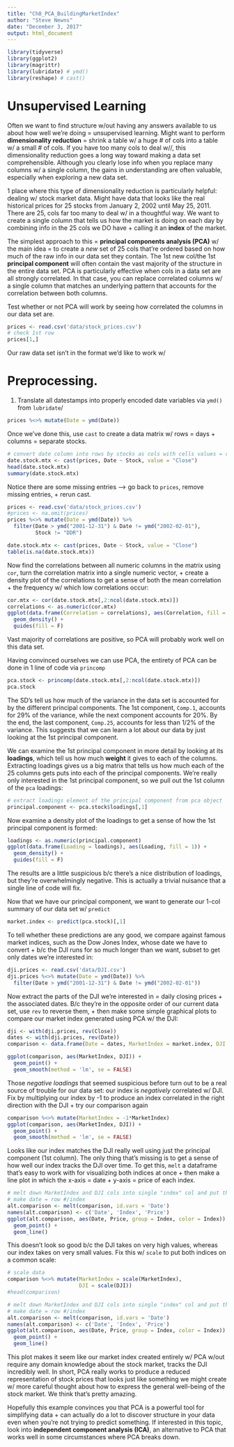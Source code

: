 ```yaml
---
title: "Ch8_PCA_BuildingMarketIndex"
author: "Steve Newns"
date: "December 3, 2017"
output: html_document
---
```


```r
library(tidyverse)
library(ggplot2)
library(magrittr)
library(lubridate) # ymd()
library(reshape) # cast()
```

# Unsupervised Learning

Often we want to find structure w/out having any answers available to us about how well we’re doing  = unsupervised learning. Might want to perform **dimensionality reduction** = shrink a table w/ a huge # of cols into a table w/ a small # of cols. If you have too many cols to deal w//, this dimensionality reduction goes a long way toward making a data set comprehensible. Although you clearly lose info when you replace many columns w/ a single column, the gains in understanding are often valuable, especially when exploring a new data set. 

1 place where this type of dimensionality reduction is particularly helpful: dealing w/ stock market data. Might have data that looks like the real historical prices for 25 stocks from January 2, 2002 until May 25, 2011. There are 25, cols far too many to deal w/ in a thoughtful way. We want to create a single column that tells us how the market is doing on each day by combining info in the 25 cols we DO have + calling it an **index** of the market.

The simplest approach to this = **principal components analysis (PCA)** w/ the main idea = to create a *new* set of 25 cols that're ordered based on how much of the raw info in our data set they contain. The 1st new col/the 1st **principal component** will often contain the vast majority of the structure in the entire data set. PCA is particularly effective when cols in a data set are all strongly correlated. In that case, you can replace correlated columns w/ a single column that matches an underlying pattern that accounts for the correlation between both columns.

Test whether or not PCA will work by seeing how correlated the columns in our data set are.
```r
prices <- read.csv('data/stock_prices.csv')
# check 1st row
prices[1,]
```

Our raw data set isn’t in the format we’d like to work w/

# Preprocessing.

1) Translate all datestamps into properly encoded date variables via `ymd()` from `lubridate`/
```r
prices %<>% mutate(Date = ymd(Date))
```
Once we’ve done this, use `cast` to create a data matrix w/ rows = days + columns = separate stocks. 
```r
# convert date column into rows by stocks as cols with cells values = close value
date.stock.mtx <- cast(prices, Date ~ Stock, value = "Close")
head(date.stock.mtx)
summary(date.stock.mtx)
```

Notice there are some missing entries --> go back to `prices`, remove missing entries, + rerun cast.
```r
prices <- read.csv('data/stock_prices.csv')
#prices <- na.omit(prices)
prices %<>% mutate(Date = ymd(Date)) %>%
  filter(Date > ymd("2001-12-31") & Date != ymd("2002-02-01"),
         Stock != "DDR")

date.stock.mtx <- cast(prices, Date ~ Stock, value = "Close")
table(is.na(date.stock.mtx))
```

Now find the correlations between all numeric columns in the matrix using `cor`, turn the correlation matrix into
a single numeric vector, + create a density plot of the correlations to get a sense of both the mean correlation + the frequency w/ which low correlations occur:
```r
cor.mtx <- cor(date.stock.mtx[,2:ncol(date.stock.mtx)])
correlations <- as.numeric(cor.mtx)
ggplot(data.frame(Correlation = correlations), aes(Correlation, fill = 1)) +
  geom_density() + 
  guides(fill = F)
```

Vast majority of correlations are positive, so PCA will probably work well on this data set.

Having convinced ourselves we can use PCA, the entirety of PCA can be done in 1 line of code via `princomp`
```r
pca.stock <- princomp(date.stock.mtx[,2:ncol(date.stock.mtx)])
pca.stock
```

The SD's tell us how much of the variance in the data set is accounted for by the different principal components. The 1st component, `Comp.1`, accounts for 29% of the variance, while the next component accounts for 20%. By the end, the last component, `Comp.25`, accounts for less than 1/2% of the variance. This suggests that we can learn a lot about our data by just looking at the 1st principal component.

We can examine the 1st principal component in more detail by looking at its **loadings**, which tell us how much **weight** it gives to each of the columns. Extracting loadings gives us a big matrix that tells us how much each of the 25 columns gets puts into each of the principal components. We’re really only interested in the 1st principal component, so we pull out the 1st column of the `pca` loadings:
```r
# extract loadings element of the principal component from pca object
principal.component <- pca.stock$loadings[,1]
```

Now examine a density plot of the loadings to get a sense of how the 1st principal component is formed:
```r
loadings <- as.numeric(principal.component)
ggplot(data.frame(Loading = loadings), aes(Loading, fill = 1)) + 
  geom_density() + 
  guides(fill = F)
```

The results are a little suspicious b/c there’s a nice distribution of loadings, but they’re overwhelmingly negative. This is actually a trivial nuisance that a single line of code will fix.

Now that we have our principal component, we want to generate our 1-col summary of our data set w/ `predict`
```r
market.index <- predict(pca.stock)[,1]
```

To tell whether these predictions are any good, we compare against famous market indices, such as the Dow Jones Index, whose date we have to convert + b/c the DJI runs for so much longer than we want, subset to get only dates we’re interested in:
```r
dji.prices <- read.csv('data/DJI.csv')
dji.prices %<>% mutate(Date = ymd(Date)) %>%
  filter(Date > ymd("2001-12-31") & Date != ymd("2002-02-01"))
```

Now extract the parts of the DJI we’re interested in = daily closing prices + the associated dates. B/c they’re in the opposite order of our current data set, use `rev` to reverse them, + then make some simple graphical plots to compare our market index generated using PCA w/ the DJI:
```r
dji <- with(dji.prices, rev(Close))
dates <- with(dji.prices, rev(Date))
comparison <- data.frame(Date = dates, MarketIndex = market.index, DJI = dji)

ggplot(comparison, aes(MarketIndex, DJI)) + 
  geom_point() +
  geom_smooth(method = 'lm', se = FALSE)
```

Those *negative loadings* that seemed suspicious before turn out to be a real source of trouble for our data set: our
index is *negatively* correlated w/ DJI. Fix by multiplying our index by  -1 to produce an index correlated in the right direction with the DJI + try our comparison again
```r
comparison %<>% mutate(MarketIndex = -1*MarketIndex)
ggplot(comparison, aes(MarketIndex, DJI)) + 
  geom_point() +
  geom_smooth(method = 'lm', se = FALSE)
```

Looks like our index matches the DJI really well using just the principal component (1st column). The only thing that’s missing is to get a sense of how well our index tracks the DJI over time. To get this, `melt` a dataframe that’s easy to work with for visualizing both indices at once + then make a line plot in which the x-axis = date + y-axis = price of each index.
```r
# melt down MarketIndex and DJI cols into single "index" col and put their values into a new col "Price" 
# make date = row #/index
alt.comparison <- melt(comparison, id.vars = 'Date')
names(alt.comparison) <- c('Date', 'Index', 'Price')
ggplot(alt.comparison, aes(Date, Price, group = Index, color = Index)) +
  geom_point() +
  geom_line()
```

This doesn’t look so good b/c the DJI takes on very high values, whereas our index takes on very small values. Fix this w/ `scale` to put both indices on a common scale:
```r
# scale data
comparison %<>% mutate(MarketIndex = scale(MarketIndex),
                       DJI = scale(DJI))
#head(comparison)

# melt down MarketIndex and DJI cols into single "index" col and put their values into a new col "Price" 
# make date = row #/index
alt.comparison <- melt(comparison, id.vars = 'Date')
names(alt.comparison) <- c('Date', 'Index', 'Price')
ggplot(alt.comparison, aes(Date, Price, group = Index, color = Index)) +
  geom_point() +
  geom_line()
```

This plot makes it seem like our market index created entirely w/ PCA w/out require any domain knowledge about the stock market, tracks the DJI incredibly well. In short, PCA really works to produce a reduced representation of stock prices that looks just like something we might create w/ more careful thought about how to express the general well-being of the stock market. We think that’s pretty amazing.

Hopefully this example convinces you that PCA is a powerful tool for simplifying data + can actually do a lot to discover structure in your data even when you’re not trying to predict something. If interested in this topic, look into **independent component analysis (ICA)**, an alternative to PCA that works well in some circumstances where PCA breaks down.